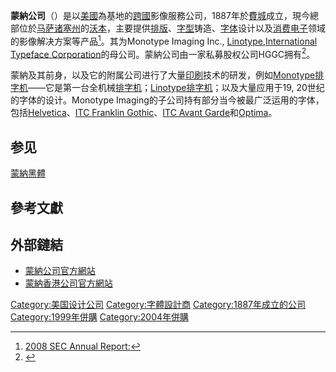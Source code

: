 {{Infobox company
| name             = 蒙納公司
| logo             = Monotype Imaging 2019 logo.svg
| type             = [[私人公司|私人公司]]
| traded_as        = 
| native_name = Monotype Imaging
| native_name_lang = en
| defunct          = 
| area_served      = 
| key_people       = Robert L. Lentz {{small|(董事會主席)}}<br>Scott Landers {{small|(執行長)}}<ref name="monotypeboard">{{cite web|title=Board of Directors|url=http://ir.monotype.com/investor-relations/corporate-governance/board-of-directors/|website=Monotype Imaging|accessdate=March 11, 2016|archive-url=https://web.archive.org/web/20180308232639/http://ir.monotype.com/investor-relations/corporate-governance/board-of-directors/|archive-date=2018-03-08|dead-url=yes}}</ref>
| products         = 
| production       =
| services         = 
| revenue          = 
| operating_income = 
| net_income       = 
| aum              = 
| assets           = 
| equity           = 
| owner            = 
| num_employees    = 
| parent           = 
| divisions        = 
| subsid           = 
| footnotes        = 
| intl             = 
| foundation       = {{start date and age|1887}} (作為 Lanston Monotype Machine Company)<br>[[美國|美國]][[賓夕法尼亞州|賓州]][[費城|費城]]
| location_city    = [[麻薩諸塞州|麻薩諸塞州]][[沃本|沃本]]
| location_country = 美國
| location         =  
| locations        = 
| homepage         = {{url|https://www.monotype.com/}}
}}
'''蒙納公司'''（{{lang-en|'''Monotype Imaging Holdings, Inc.'''}}）是以[[美國|美國]]為基地的[[跨國公司|跨國]]影像服務公司，1887年於[[費城|費城]]成立，現今總部位於[[马萨诸塞州|马萨诸塞州]]的[[沃本_(麻薩諸塞州)|沃本]]，主要提供[[排版|排版]]、[[字型|字型]]铸造、[[字体|字体]]设计以及[[消費電子產品|消费电子]]领域的影像解决方案等产品<ref>[http://secfilings.nasdaq.com/edgar_conv_html/2009/03/13/0001193125-09-052407.html#D10K_HTM_TOC97084_1 2008 SEC Annual Report:]</ref>。其为Monotype Imaging Inc., [[Linotype|Linotype]],[[International_Typeface_Corporation|International Typeface Corporation]]的母公司。蒙納公司由一家私募股权公司HGGC拥有<ref>{{cite news | url=https://www.businesswire.com/news/home/20191011005272/en/HGGC-Completes-Acquisition-Monotype-Imaging-Holdings | title=HGGC Completes Acquisition of Monotype Imaging Holdings Inc. | publisher=[[Business_Wire|Business Wire]] | date=October 11, 2019}}</ref>。

蒙納及其前身，以及它的附属公司进行了大量[[印刷|印刷]]技术的研发，例如[[Monotype排字机|Monotype排字机]]——它是第一台全机械[[排字机|排字机]]；[[Linotype排字机|Linotype排字机]]；以及大量应用于19, 20世纪的字体的设计。Monotype Imaging的子公司持有部分当今被最广泛运用的字体，包括[[Helvetica|Helvetica]]、[[ITC_Franklin_Gothic|ITC Franklin Gothic]]、[[ITC_Avant_Garde|ITC Avant Garde]]和[[奥普蒂玛体|Optima]]。

== 参见 ==
[[蒙納黑體|蒙納黑體]]
== 參考文獻 ==
{{reflist}}

== 外部鏈結 ==
* [https://www.monotype.com 蒙納公司官方網站] {{en}}{{de}}{{ja}}
* [http://www.monotype.com.hk 蒙納香港公司官方網站] {{zh}}

{{DEFAULTSORT:Monotype Imaging}}
[[Category:美国设计公司|Category:美国设计公司]]
[[Category:字體設計商|Category:字體設計商]]
[[Category:1887年成立的公司|Category:1887年成立的公司]]
[[Category:1999年併購|Category:1999年併購]]
[[Category:2004年併購|Category:2004年併購]]
